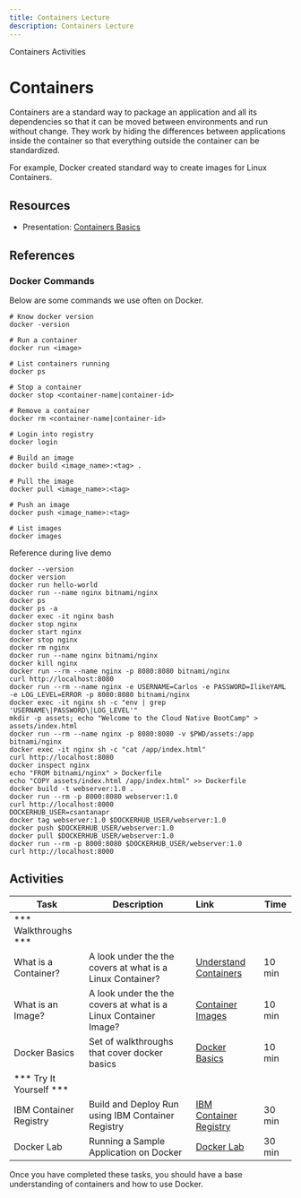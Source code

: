 ```yaml
---
title: Containers Lecture
description: Containers Lecture
---
```


<AnchorLinks>
  <AnchorLink>Containers</AnchorLink>
  <AnchorLink>Activities</AnchorLink>
</AnchorLinks>

# Containers

Containers are a standard way to package an application and all its dependencies so that it can be moved between environments and run without change. They work by hiding the differences between applications inside the container so that everything outside the container can be standardized.

For example, Docker created standard way to create images for Linux Containers.

## Resources

- Presentation: [Containers Basics](/slides/02-Containers-Basics.pdf)

## References

### Docker Commands

Below are some commands we use often on Docker.

```
# Know docker version
docker -version

# Run a container
docker run <image>

# List containers running
docker ps

# Stop a container
docker stop <container-name|container-id>

# Remove a container
docker rm <container-name|container-id>

# Login into registry
docker login

# Build an image
docker build <image_name>:<tag> .

# Pull the image
docker pull <image_name>:<tag>

# Push an image
docker push <image_name>:<tag>

# List images
docker images
```

Reference during live demo
```
docker --version
docker version
docker run hello-world
docker run --name nginx bitnami/nginx
docker ps
docker ps -a
docker exec -it nginx bash
docker stop nginx
docker start nginx
docker stop nginx
docker rm nginx
docker run --name nginx bitnami/nginx
docker kill nginx
docker run --rm --name nginx -p 8080:8080 bitnami/nginx
curl http://localhost:8080
docker run --rm --name nginx -e USERNAME=Carlos -e PASSWORD=IlikeYAML -e LOG_LEVEL=ERROR -p 8080:8080 bitnami/nginx
docker exec -it nginx sh -c "env | grep 'USERNAME\|PASSWORD\|LOG_LEVEL'"
mkdir -p assets; echo "Welcome to the Cloud Native BootCamp" > assets/index.html
docker run --rm --name nginx -p 8080:8080 -v $PWD/assets:/app bitnami/nginx
docker exec -it nginx sh -c "cat /app/index.html"
curl http://localhost:8080
docker inspect nginx
echo "FROM bitnami/nginx" > Dockerfile
echo "COPY assets/index.html /app/index.html" >> Dockerfile
docker build -t webserver:1.0 .
docker run --rm -p 8000:8080 webserver:1.0
curl http://localhost:8000
DOCKERHUB_USER=csantanapr
docker tag webserver:1.0 $DOCKERHUB_USER/webserver:1.0
docker push $DOCKERHUB_USER/webserver:1.0
docker pull $DOCKERHUB_USER/webserver:1.0
docker run --rm -p 8000:8080 $DOCKERHUB_USER/webserver:1.0
curl http://localhost:8000
```


## Activities

| Task                            | Description         | Link        | Time    |
| --------------------------------| ------------------  |:----------- |---------|
| *** Walkthroughs ***                         |         |         |     |
| What is a Container? | A look under the the covers at what is a Linux Container? | <a href="https://www.katacoda.com/courses/container-runtimes/what-is-a-container" target="_blank">Understand Containers</a> | 10 min |
| What is an Image? | A look under the the covers at what is a Linux Container Image? | <a href="https://www.katacoda.com/courses/container-runtimes/what-is-a-container-image" target="_blank">Container Images</a> | 10 min |
| Docker Basics | Set of walkthroughs that cover docker basics | <a href="https://www.katacoda.com/courses/docker" target="_blank">Docker Basics</a> | 10 min |
| *** Try It Yourself ***                         |         |         |     |
| IBM Container Registry | Build and Deploy Run using IBM Container Registry  | [IBM Container Registry](./activities/ibmcloud-cr) | 30 min |
| Docker Lab | Running a Sample Application on Docker | [Docker Lab](./activities/) | 30 min |


Once you have completed these tasks, you should have a base understanding of containers and how to use Docker.
